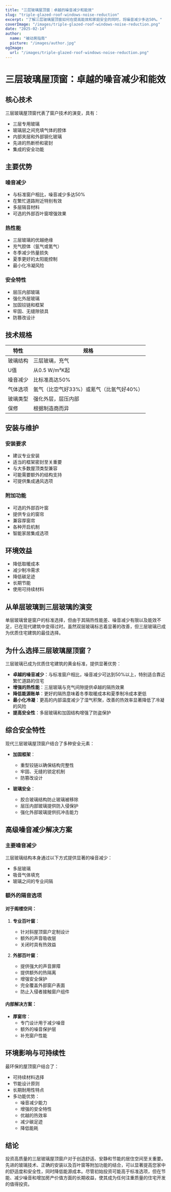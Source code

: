 ```yaml
---
title: "三层玻璃屋顶窗：卓越的噪音减少和能效"
slug: "triple-glazed-roof-windows-noise-reduction"
excerpt: "了解三层玻璃屋顶窗如何在提高能效和家庭安全的同时，将噪音减少多达50%。"
coverImage: "/images/triple-glazed-roof-windows-noise-reduction.png"
date: "2025-02-14"
author:
  name: "被动房指南"
  picture: "/images/author.jpg"
ogImage:
  url: "/images/triple-glazed-roof-windows-noise-reduction.png"
---
```


# 三层玻璃屋顶窗：卓越的噪音减少和能效

## 核心技术

三层玻璃屋顶窗代表了窗户技术的演变，具有：

- 三层专用玻璃
- 玻璃层之间充填气体的腔体
- 内部夹层和外部钢化玻璃
- 先进的热断桥和密封
- 集成的安全功能

## 主要优势

### 噪音减少
- 与标准窗户相比，噪音减少多达50%
- 在繁忙道路附近特别有效
- 多层隔音材料
- 可选的外部百叶窗增强效果

### 热性能
- 三层玻璃的优越绝缘
- 充气腔体（氩气或氪气）
- 冬季减少热量损失
- 夏季更好的太阳能控制
- 最小化冷凝风险

### 安全特性
- 层压内部玻璃
- 强化外层玻璃
- 加固铰链和框架
- 牢固、无缝隙锁具
- 防篡改设计

## 技术规格

| 特性 | 规格 |
|------|------|
| 玻璃结构 | 三层玻璃，充气 |
| U值 | 从0.5 W/m²K起 |
| 噪音减少 | 比标准高达50% |
| 气体选项 | 氩气（比空气好33%）或氪气（比氩气好40%） |
| 玻璃类型 | 强化外层，层压内部 |
| 保修 | 根据制造商而异 |

## 安装与维护

### 安装要求
- 建议专业安装
- 适当的框架密封至关重要
- 与大多数屋顶类型兼容
- 可能需要额外的结构支持
- 可提供集成通风选项

### 附加功能
- 可选的外部百叶窗
- 提供专业的窗帘
- 兼容厚窗帘
- 各种开启机制
- 智能家居集成选项

## 环境效益

- 降低取暖成本
- 减少制冷需求
- 降低碳足迹
- 长期节能
- 使用可持续材料

## 从单层玻璃到三层玻璃的演变

单层玻璃曾是窗户的标准选择，但由于其隔热性能差、噪音减少有限以及能效不足，已在现代建筑中变得过时。虽然双层玻璃标志着显著的改善，但三层玻璃已成为优质住宅建筑的最佳选择。

## 为什么选择三层玻璃屋顶窗？

三层玻璃已成为优质住宅建筑的黄金标准，提供显著优势：

- **卓越的噪音减少**：与标准窗户相比，噪音减少可达到50%以上，特别适合靠近繁忙道路的住宅
- **增强的热性能**：三层玻璃与充气间隙提供卓越的隔热效果
- **降低能源账单**：更好的隔热意味着冬季取暖成本和夏季制冷成本更低
- **最小化冷凝**：更高的内部温度减少了湿气积聚，改善的热效率显著降低了冷凝的风险
- **提高安全性**：多层玻璃和加固结构增强了防盗保护

## 综合安全特性

现代三层玻璃屋顶窗户结合了多种安全元素：

- **加固框架**：
  - 重型铰链以确保结构完整性
  - 牢固、无缝的锁定机制
  - 防篡改设计

- **玻璃安全**：
  - 胶合玻璃结构防止玻璃被移除
  - 层压内部玻璃提供防入侵保护
  - 强化外部玻璃提供抗冲击能力

## 高级噪音减少解决方案

### 主要噪音减少
三层玻璃结构本身通过以下方式提供显著的噪音减少：
- 多层玻璃
- 吸音气体填充
- 玻璃之间的专业间隔

### 额外的隔音选项

#### 对于阁楼空间：
1. **专业百叶窗**：
   - 针对斜屋顶窗户定制设计
   - 额外的声音吸收层
   - 关闭时具有热效益

2. **外部百叶窗**：
   - 提供强大的声音屏障
   - 提供额外的热隔离
   - 增强安全保护
   - 完全覆盖外部窗户表面
   - 防止入侵者接触窗户组件

#### 内部解决方案：
- **厚窗帘**： 
  - 专门设计用于减少噪音
  - 额外的噪音保护层
  - 补充窗户性能

## 环境影响与可持续性

最环保的屋顶窗户结合了：
- 可持续材料选择
- 节能设计原则
- 长期耐用性特点
- 多功能优势：
  - 噪音减少能力
  - 增强的安全特性
  - 优越的热效率
  - 减少碳足迹
  - 降低能耗

## 结论

投资高质量的三层玻璃屋顶窗户对于创造舒适、安静和节能的居住空间至关重要。先进的玻璃技术、正确的安装以及百叶窗等附加功能的结合，可以显著提高您家中的舒适度和安全性，同时降低能源成本。尽管初始投资可能高于标准选项，但在节能、减少噪音和增加房产价值方面的长期收益，使其成为任何注重质量的住宅开发的值得投资。